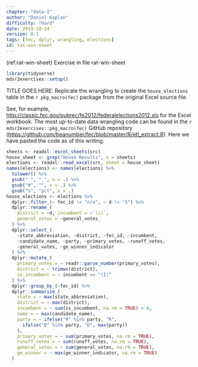 ```yaml
---
chapter: "data-I"
author: "Daniel Kaplan"
difficulty: "Hard"
date: 2019-10-24 
version: 0.1
tags: [fec, dplyr, wrangling, elections]
id: rat-win-sheet 
---
```


(ref:rat-win-sheet) Exercise in file rat-win-sheet

```r
library(tidyverse)
mdsr2exercises::setup()
```

TITLE GOES HERE: Replicate the wrangling to create the `house_elections` table in the `r pkg_macro(fec)` package from the original Excel source file.


<!--begin-answer-->
See, for example, <http://classic.fec.gov/pubrec/fe2012/federalelections2012.xls> for the Excel workbook. The most up-to-date data wrangling code can be found in the `r mdsr2exercises::pkg_macro(fec)` GitHub repository (<https://github.com/beanumber/fec/blob/master/R/etl_extract.R>). Here we have pasted the code as of this writing.

```r
sheets <- readxl::excel_sheets(src)
house_sheet <- grep("House Results", x = sheets)
elections <- readxl::read_excel(src, sheet = house_sheet)
names(elections) <- names(elections) %>%
  tolower() %>%
  gsub(" ", "_", x = .) %>%
  gsub("#", "", x = .) %>%
  gsub("%", "pct", x = .)
house_elections <- elections %>%
  dplyr::filter_(~ fec_id != "n/a", ~ d != "S") %>%
  dplyr::rename_(
    district = ~d, incumbent = ~`(i)`,
    general_votes = ~general_votes_
  ) %>%
  dplyr::select_(
    ~state_abbreviation, ~district, ~fec_id, ~incumbent,
    ~candidate_name, ~party, ~primary_votes, ~runoff_votes,
    ~general_votes, ~ge_winner_indicator
  ) %>%
  dplyr::mutate_(
    primary_votes = ~ readr::parse_number(primary_votes),
    district = ~ trimws(district),
    is_incumbent = ~ incumbent == "(I)"
  ) %>%
  dplyr::group_by_(~fec_id) %>%
  dplyr::summarize_(
    state = ~ max(state_abbreviation),
    district = ~ max(district),
    incumbent = ~ sum(is_incumbent, na.rm = TRUE) > 0,
    name = ~ max(candidate_name),
    party = ~ ifelse("R" %in% party, "R",
      ifelse("D" %in% party, "D", max(party))
    ),
    primary_votes = ~ sum(primary_votes, na.rm = TRUE),
    runoff_votes = ~ sum(runoff_votes, na.rm = TRUE),
    general_votes = ~ sum(general_votes, na.rm = TRUE),
    ge_winner = ~ max(ge_winner_indicator, na.rm = TRUE)
  )
```
<!--end-answer-->
